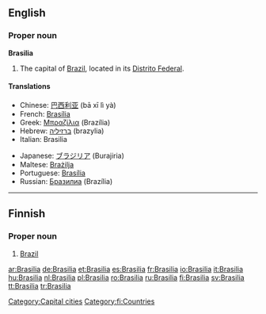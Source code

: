 {{wikipedia}}
==English==

===Proper noun===
'''Brasilia'''

# The capital of [[Brazil]], located in its [[Distrito Federal]].

====Translations====
{{top}}
*Chinese: [[巴西利亚]] (bā xī lì yà)
*French: [[Brasília]]
*Greek: [[Μπραζίλια]] (Brazília) {{f}}
*Hebrew: [[ברזיליה]] (brazylia)
*Italian: Brasilia
{{mid}}
*Japanese: [[ブラジリア]] (Burajiria)
*Maltese: [[Brażilja]]
*Portuguese: [[Brasília]]
*Russian: [[Бразилиа]] (Brazília) {{f}}
{{bottom}}

[[Category:Capital cities]]

----

==Finnish==
{{wikipedia|lang=fi}}

===Proper noun===
{{fi-noun|proper=true}}

# [[Brazil]]

[[Category:fi:Countries]]

[[ar:Brasilia]]
[[de:Brasilia]]
[[et:Brasilia]]
[[es:Brasilia]]
[[fr:Brasilia]]
[[io:Brasilia]]
[[it:Brasilia]]
[[hu:Brasilia]]
[[nl:Brasilia]]
[[pl:Brasilia]]
[[ro:Brasilia]]
[[ru:Brasilia]]
[[fi:Brasilia]]
[[sv:Brasilia]]
[[tt:Brasilia]]
[[tr:Brasilia]]